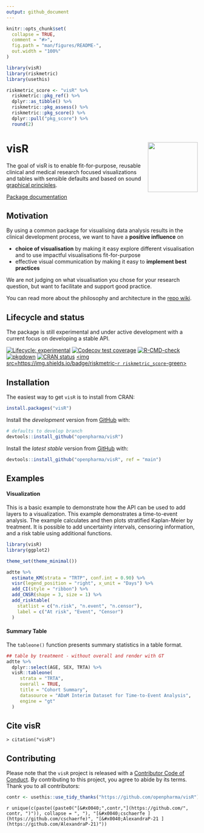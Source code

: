 ```yaml
---
output: github_document
---
```


<!-- README.md is generated from README.Rmd as part of the CICD process. -->
<!-- Please edit README.Rmd - but you do not need to build it! -->

```r
knitr::opts_chunk$set(
  collapse = TRUE,
  comment = "#>",
  fig.path = "man/figures/README-",
  out.width = "100%"
)

library(visR)
library(riskmetric)
library(usethis)

riskmetric_score <- "visR" %>%
  riskmetric::pkg_ref() %>%
  dplyr::as_tibble() %>%
  riskmetric::pkg_assess() %>%
  riskmetric::pkg_score() %>%
  dplyr::pull("pkg_score") %>%
  round(2)


```

# visR <img src='man/figures/logo.png' align="right" height="131.5" />

The goal of visR is to enable fit-for-purpose, reusable clinical and medical research focused visualizations and tables with sensible defaults and based on sound [graphical principles](https://graphicsprinciples.github.io/).

[Package documentation](https://openpharma.github.io/visR/)

## Motivation

By using a common package for visualising data analysis results in the clinical development process, we want to have a **positive influence** on 

* **choice of visualisation** by making it easy explore different visualisation and to use impactful visualisations fit-for-purpose
* effective visual communication by making it easy to **implement best practices** 

We are not judging on what visualisation you chose for your research question, but want to facilitate and support good practice.

You can read more about the philosophy and architecture in the [repo wiki](https://github.com/openpharma/visR/wiki).

## Lifecycle and status

The package is still experimental and under active development with a current focus on developing a stable API. 

<!-- badges: start -->

[![Lifecycle: experimental](https://img.shields.io/badge/lifecycle-experimental-orange.svg)](https://lifecycle.r-lib.org/articles/stages.html#experimental)
[![Codecov test coverage](https://codecov.io/gh/openpharma/visR/branch/develop/graph/badge.svg)](https://codecov.io/gh/openpharma/visR?branch=main)
[![R-CMD-check](https://github.com/openpharma/visR/workflows/R-CMD-check/badge.svg)](https://github.com/openpharma/visR/actions)
[![pkgdown](https://github.com/openpharma/visR/actions/workflows/makedocs.yml/badge.svg)](https://github.com/openpharma/visR/actions/workflows/makedocs.yml)
[![CRAN status](https://www.r-pkg.org/badges/version/visR)](https://CRAN.R-project.org/package=visR)
<a href=https://github.com/pharmaR/riskmetric><img src=https://img.shields.io/badge/riskmetric-`r riskmetric_score`-green></img></a>
<!-- badges: end -->


## Installation

The easiest way to get `visR` is to install from CRAN:

``` r
install.packages("visR")
```


Install the *development* version from [GitHub](https://github.com/) with:

``` r
# defaults to develop branch
devtools::install_github("openpharma/visR") 
```

Install the *latest stable* version from [GitHub](https://github.com/) with:

``` r
devtools::install_github("openpharma/visR", ref = "main")
```

## Examples

#### Visualization

This is a basic example to demonstrate how the API can be used to add layers to a visualization. This example demonstrates a time-to-event analysis. The example calculates and then plots stratified Kaplan-Meier by treatment. It is possible to add uncertainty intervals, censoring information, and a risk table using additional functions.

```r
library(visR)
library(ggplot2)

theme_set(theme_minimal())

adtte %>%
  estimate_KM(strata = "TRTP", conf.int = 0.90) %>%
  visr(legend_position = "right", x_unit = "Days") %>%
  add_CI(style = "ribbon") %>%
  add_CNSR(shape = 3, size = 1) %>%
  add_risktable(
    statlist = c("n.risk", "n.event", "n.censor"),
    label = c("At risk", "Event", "Censor")
  )
```


#### Summary Table

The `tableone()` function presents summary statistics in a table format.

```r
## table by treatment - without overall and render with GT
adtte %>%
  dplyr::select(AGE, SEX, TRTA) %>%
  visR::tableone(
     strata = "TRTA",
     overall = TRUE,
     title = "Cohort Summary",
     datasource = "ADaM Interim Dataset for Time-to-Event Analysis",
     engine = "gt"
  )
```


## Cite visR

```text
> citation("visR")
```

## Contributing

Please note that the `visR` project is released with a [Contributor Code of Conduct](CODE_OF_CONDUCT.md). By contributing to this project, you agree to abide by its terms.
Thank you to all contributors:

```r
contr <- usethis::use_tidy_thanks("https://github.com/openpharma/visR")
```
`r unique(c(paste((paste0("[&#x0040;",contr,"](https://github.com/", contr, ")")), collapse = ", "), "[&#x0040;cschaerfe ](https://github.com/cschaerfe)", "[&#x0040;AlexandraP-21 ](https://github.com/AlexandraP-21)"))`
